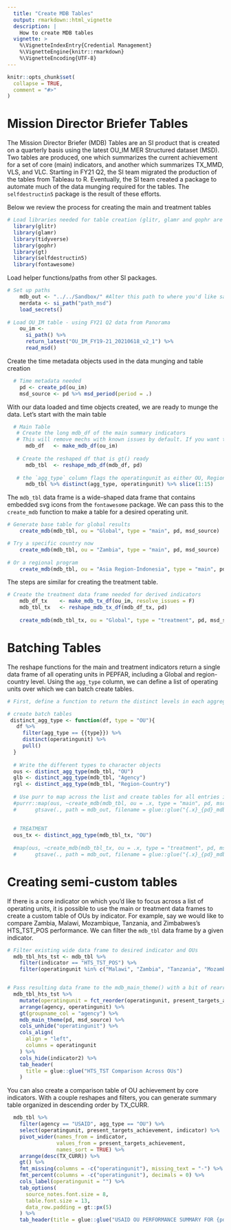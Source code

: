 ```yaml
---
  title: "Create MDB Tables"
  output: rmarkdown::html_vignette
  description: |
    How to create MDB tables
  vignette: >
    %\VignetteIndexEntry{Credential Management}
    %\VignetteEngine{knitr::rmarkdown}
    %\VignetteEncoding{UTF-8}
---
```

  
```r
knitr::opts_chunk$set(
  collapse = TRUE,
  comment = "#>"
)
```


# Mission Director Briefer Tables

The Mission Director Briefer (MDB) Tables are an SI product that is created on a quarterly basis using the latest OU_IM MER Structured dataset (MSD). Two tables are produced, one which summarizes the current achievement for a set of core (main) indicators, and another which summarizes TX_MMD, VLS, and VLC. Starting in FY21 Q2, the SI team migrated the production of the tables from Tableau to R. Eventually, the SI team created a package to automate much of the data munging required for the tables. The `selfdestructin5` package is the result of these efforts. 

Below we review the process for creating the main and treatment tables

```r
# Load libraries needed for table creation (glitr, glamr and gophr are OHA-SI packages not on CRAN)
  library(glitr)
  library(glamr)
  library(tidyverse)
  library(gophr)
  library(gt)
  library(selfdestructin5)
  library(fontawesome)
```

Load helper functions/paths from other SI packages.

```r

# Set up paths 
    mdb_out <- "../../Sandbox/" #Alter this path to where you'd like saved tables to go
    merdata <- si_path("path_msd")
    load_secrets()
    
# Load OU_IM table - using FY21 Q2 data from Panorama
    ou_im <- 
      si_path() %>% 
      return_latest("OU_IM_FY19-21_20210618_v2_1") %>%
      read_msd() 
```

Create the time metadata objects used in the data munging and table creation
```r
  # Time metadata needed  
    pd <- create_pd(ou_im)
    msd_source <- pd %>% msd_period(period = .)
```

With our data loaded and time objects created, we are ready to munge the data. Let's start with the main table
```r
  # Main Table
   # Create the long mdb_df of the main summary indicators 
   # This will remove mechs with known issues by default. If you want to keep all mechs set `resolve_issues == FALSE`
      mdb_df   <- make_mdb_df(ou_im)
    
   # Create the reshaped df that is gt() ready
      mdb_tbl  <- reshape_mdb_df(mdb_df, pd)
    
   # the `agg_type` column flags the operatingunit as either OU, Region-Country or Agency
      mdb_tbl %>% distinct(agg_type, operatingunit) %>% slice(1:15)
```

The `mdb_tbl` data frame is a wide-shaped data frame that contains embedded svg icons from the `fontawesome` package. We can pass this to the `create_mdb` function to make a table for a desired operating unit.

```r

# Generate base table for global results
    create_mdb(mdb_tbl, ou = "Global", type = "main", pd, msd_source)

# Try a specific country now
    create_mdb(mdb_tbl, ou = "Zambia", type = "main", pd, msd_source)
    
# Or a regional program
    create_mdb(mdb_tbl, ou = "Asia Region-Indonesia", type = "main", pd, msd_source)

```

The steps are similar for creating the treatment table.

```r

# Create the treatment data frame needed for derived indicators
    mdb_df_tx    <- make_mdb_tx_df(ou_im, resolve_issues = F)
    mdb_tbl_tx   <- reshape_mdb_tx_df(mdb_df_tx, pd)
    
    create_mdb(mdb_tbl_tx, ou = "Global", type = "treatment", pd, msd_source)
```

# Batching Tables
The reshape functions for the main and treatment indicators return a single data frame of all operating units in PEPFAR, including a Global and region-country level. Using the `agg_type` column, we can define a list of operating units over which we can batch create tables. 

```r
# First, define a function to return the distinct levels in each aggregation type

# create batch tables
 distinct_agg_type <- function(df, type = "OU"){
   df %>% 
     filter(agg_type == {{type}}) %>% 
     distinct(operatingunit) %>% 
     pull()
  }
  
  # Write the different types to character objects
  ous <- distinct_agg_type(mdb_tbl, "OU")
  glb <- distinct_agg_type(mdb_tbl, "Agency")
  rgl <- distinct_agg_type(mdb_tbl, "Region-Country")
  
  # Use purr to map across the list and create tables for all entries in each object
  #purrr::map(ous, ~create_mdb(mdb_tbl, ou = .x, type = "main", pd, msd_source) %>% 
  #      gtsave(., path = mdb_out, filename = glue::glue("{.x}_{pd}_mdb_main.png")))
  
  
  # TREATMENT
  ous_tx <- distinct_agg_type(mdb_tbl_tx, "OU")
  
  #map(ous, ~create_mdb(mdb_tbl_tx, ou = .x, type = "treatment", pd, msd_source) %>% 
  #      gtsave(., path = mdb_out, filename = glue::glue("{.x}_{pd}_mdb_treatment.png")))
```

# Creating semi-custom tables
If there is a core indicator on which you'd like to focus across a list of operating units, it is possible to use the main or treatment data frames to create a custom table of OUs by indicator. For example, say we would like to compare Zambia, Malawi, Mozambique, Tanzania, and Zimbabwes's HTS_TST_POS performance. We can filter the `mdb_tbl` data frame by a given indicator.

```r

# Filter existing wide data frame to desired indicator and OUs
  mdb_tbl_hts_tst <- mdb_tbl %>% 
    filter(indicator == "HTS_TST_POS") %>% 
    filter(operatingunit %in% c("Malawi", "Zambia", "Tanzania", "Mozambique", "Zimbabwe"))


# Pass resulting data frame to the mdb_main_theme() with a bit of rearranging to get a desired sort order.
  mdb_tbl_hts_tst %>% 
    mutate(operatingunit = fct_reorder(operatingunit, present_targets_achievement, .desc = T)) %>%  
    arrange(agency, operatingunit) %>% 
    gt(groupname_col = "agency") %>% 
    mdb_main_theme(pd, msd_source) %>% 
    cols_unhide("operatingunit") %>% 
    cols_align(
      align = "left",
      columns = operatingunit
    ) %>% 
    cols_hide(indicator2) %>% 
    tab_header(
      title = glue::glue("HTS_TST Comparison Across OUs")
    )

```

You can also create a comparison table of OU achievement by core indicators. With a couple reshapes and filters, you can generate summary table organized in descending order by TX_CURR. 

```r

  mdb_tbl %>% 
    filter(agency == "USAID", agg_type == "OU") %>% 
    select(operatingunit, present_targets_achievement, indicator) %>% 
    pivot_wider(names_from = indicator, 
                values_from = present_targets_achievement,
                names_sort = TRUE) %>% 
    arrange(desc(TX_CURR)) %>% 
    gt() %>% 
    fmt_missing(columns = -c("operatingunit"), missing_text = "-") %>% 
    fmt_percent(columns = -c("operatingunit"), decimals = 0) %>% 
    cols_label(operatingunit = "") %>% 
    tab_options(
      source_notes.font.size = 8,
      table.font.size = 13, 
      data_row.padding = gt::px(5)
    ) %>% 
    tab_header(title = glue::glue("USAID OU PERFORMANCE SUMMARY FOR {pd}"))
```

